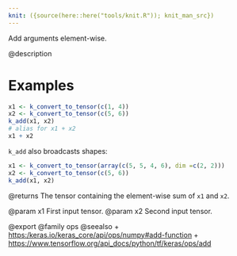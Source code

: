 ```yaml
---
knit: ({source(here::here("tools/knit.R")); knit_man_src})
---
```

Add arguments element-wise.

@description

# Examples
```r
x1 <- k_convert_to_tensor(c(1, 4))
x2 <- k_convert_to_tensor(c(5, 6))
k_add(x1, x2)
# alias for x1 + x2
x1 + x2
```

`k_add` also broadcasts shapes:
```r
x1 <- k_convert_to_tensor(array(c(5, 5, 4, 6), dim =c(2, 2)))
x2 <- k_convert_to_tensor(c(5, 6))
k_add(x1, x2)
```

@returns
The tensor containing the element-wise sum of `x1` and `x2`.

@param x1 First input tensor.
@param x2 Second input tensor.

@export
@family ops
@seealso
+ <https:/keras.io/keras_core/api/ops/numpy#add-function>
+ <https://www.tensorflow.org/api_docs/python/tf/keras/ops/add>
